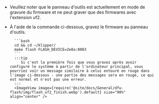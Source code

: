 * Veuillez noter que le panneau d'outils est actuellement en mode de gravure du firmware et ne peut graver que des firmwares avec l'extension uf2.
* À l'aide de la commande ci-dessous, gravez le firmware au panneau d'outils.

        ```bash
        cd && cd ~/klipper/
        make flash FLASH_DEVICE=2e8a:0003
        ```
        :::tip
           Si c'est la première fois que vous gravez après avoir configuré le système à partir de l'ordinateur principal, vous pourriez voir un message similaire à celui entouré en rouge dans l'image ci-dessous - une partie des messages sera en rouge, ce qui est normal et n'est pas une erreur.
        :::
        <ImageView image={require('@site/docs/General/dfu-flash/img/flash_uf2_finish.webp').default} size="90%" align="center" />
